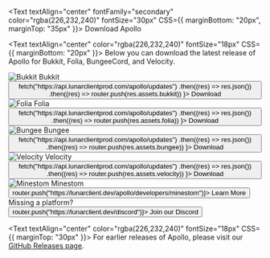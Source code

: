 
<Text textAlign="center" fontFamily="secondary" color="rgba(226,232,240)" fontSize="30px" CSS={{ marginBottom: "20px", marginTop: "35px" }}>
    Download Apollo
</Text>

<Text textAlign="center" color="rgba(226,232,240)" fontSize="18px" CSS={{ marginBottom: "20px" }}>
    Below you can download the latest release of Apollo for Bukkit, Folia, BungeeCord, and Velocity.
</Text>

<div className={styles.downloadGrid}>
    <div className={styles.downloadItem}>
        <img className={styles.downloadIcon} src="/bukkit.png" alt="Bukkit" />
        <span className={styles.downloadTitle}>Bukkit</span>
        <button className={styles.downloadButton} onClick={() => 
            fetch("https://api.lunarclientprod.com/apollo/updates")
                .then((res) => res.json())
                .then((res) => router.push(res.assets.bukkit))
        }>
            <FontAwesomeIcon icon={faDownload} className={styles.downloadButtonIcon} /> 
            <Text>Download</Text>
        </button>
    </div>
    <div className={styles.downloadItem}>
        <img className={styles.downloadIcon} src="/folia.png" alt="Folia" />
        <span className={styles.downloadTitle}>Folia</span>
        <button className={styles.downloadButton} onClick={() => 
            fetch("https://api.lunarclientprod.com/apollo/updates")
                .then((res) => res.json())
                .then((res) => router.push(res.assets.folia))
        }>
            <FontAwesomeIcon icon={faDownload} className={styles.downloadButtonIcon} />
            <Text>Download</Text>
        </button>
    </div>
    <div className={styles.downloadItem}>
        <img className={styles.downloadIcon} src="/bungee.png" alt="Bungee" />
        <span className={styles.downloadTitle}>Bungee</span>
        <button className={styles.downloadButton} onClick={() => 
            fetch("https://api.lunarclientprod.com/apollo/updates")
                .then((res) => res.json())
                .then((res) => router.push(res.assets.bungee))
        }>
            <FontAwesomeIcon icon={faDownload} className={styles.downloadButtonIcon} />
            <Text>Download</Text>
        </button>
    </div>
    <div className={styles.downloadItem}>
        <img className={styles.downloadIcon} src="/velocity.png" alt="Velocity" />
        <span className={styles.downloadTitle}>Velocity</span>
        <button className={styles.downloadButton} onClick={() => 
            fetch("https://api.lunarclientprod.com/apollo/updates")
                .then((res) => res.json())
                .then((res) => router.push(res.assets.velocity))
        }>
            <FontAwesomeIcon icon={faDownload} className={styles.downloadButtonIcon} />
            <Text>Download</Text>
        </button>
    </div>
    <div className={styles.downloadItem}>
        <img className={styles.downloadIcon} src="/minestom.png" alt="Minestom" />
        <span className={styles.downloadTitle}>Minestom</span>
        <button className={styles.downloadButton} onClick={() => router.push("https://lunarclient.dev/apollo/developers/minestom")}>
            <FontAwesomeIcon icon={faFileCode} className={styles.downloadButtonIcon} />
            <Text>Learn More</Text>
        </button>
    </div>
    <div className={styles.downloadItem}>
        <FontAwesomeIcon icon={faQuestion} className={styles.downloadIcon} />
        <span className={styles.downloadTitle}>Missing a platform?</span>
        <button className={styles.downloadButton} onClick={() => router.push("https://lunarclient.dev/discord")}>
            <FontAwesomeIcon icon={faDiscord} className={styles.downloadButtonIcon} /> 
            <Text>Join our Discord</Text>
        </button>
    </div>
</div>

<Text textAlign="center" color="rgba(226,232,240)" fontSize="18px" CSS={{ marginTop: "30px" }}>
    For earlier releases of Apollo, please visit our [GitHub Releases page](https://github.com/LunarClient/Apollo/releases).
</Text>
